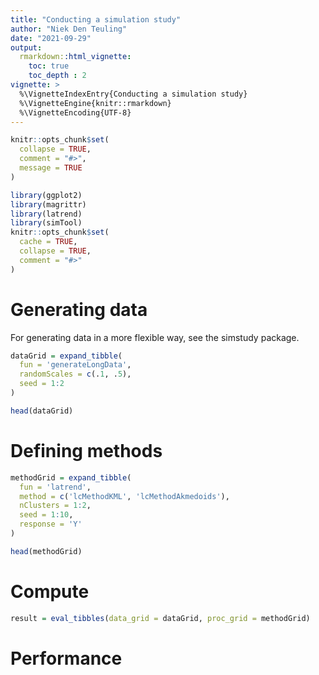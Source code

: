 ```yaml
---
title: "Conducting a simulation study"
author: "Niek Den Teuling"
date: "2021-09-29"
output: 
  rmarkdown::html_vignette:
    toc: true
    toc_depth : 2  
vignette: >
  %\VignetteIndexEntry{Conducting a simulation study}
  %\VignetteEngine{knitr::rmarkdown}
  %\VignetteEncoding{UTF-8}
---
```

```r
knitr::opts_chunk$set(
  collapse = TRUE,
  comment = "#>",
  message = TRUE
)
```

```r
library(ggplot2)
library(magrittr)
library(latrend)
library(simTool)
knitr::opts_chunk$set(
  cache = TRUE,
  collapse = TRUE,
  comment = "#>"
)
```

# Generating data
For generating data in a more flexible way, see the simstudy package.

```r
dataGrid = expand_tibble(
  fun = 'generateLongData',
  randomScales = c(.1, .5),
  seed = 1:2
)

head(dataGrid)
```


# Defining methods
```r
methodGrid = expand_tibble(
  fun = 'latrend',
  method = c('lcMethodKML', 'lcMethodAkmedoids'), 
  nClusters = 1:2,
  seed = 1:10,
  response = 'Y'
)

head(methodGrid)
```

# Compute
```r
result = eval_tibbles(data_grid = dataGrid, proc_grid = methodGrid)
```


# Performance
